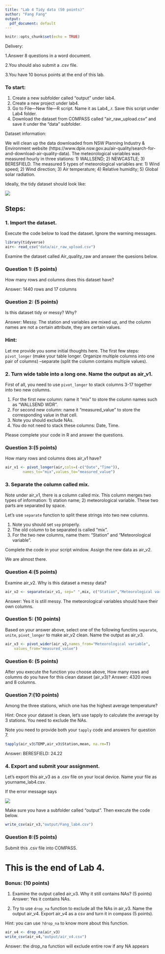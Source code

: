 ```yaml
---
title: "Lab 4 Tidy data (50 points)"
author: "Fang Fang"
output:
  pdf_document: default
---
```


```r
knitr::opts_chunk$set(echo = TRUE)
```


Delivery:

1.Answer 8 questions in a word document. 

2.You should also submit a .csv file. 

3.You have 10 bonus points at the end of this lab. 

### To start: 

1. Create a new subfolder called "output" under lab4. 
2. Create a new project under lab4. 
3. Go to File---New file---R script. Name it as Lab4_.r. Save this script under Lab4 folder. 
4. Download the dataset from COMPASS called "air_raw_upload.csv" and save it under the "data" subfolder.  
 

Dataset information:

We will clean up the data downloaded from NSW Planning Industry & Environment website (https://www.dpie.nsw.gov.au/air-quality/search-for-and-download-air-quality-data). The meteorological variables was measured hourly in three stations: 1) WALLSEND; 2) NEWCASTLE; 3) BERESFIELD. 
The measured 5 types of meteorological variables are: 1) Wind speed; 2) Wind direction; 3) Air temperature; 4) Relative humidity; 5) Global solar radiation. 

Ideally, the tidy dataset should look like:

![ ](images/answer.jpg) 

## Steps:

### 1. Import the dataset.
Execute the code below to load the dataset. Ignore the warning messages.    
```r
library(tidyverse)
air<- read_csv("data/air_raw_upload.csv")
```
Examine the dataset called Air_quality_raw and answer the quesions below. 

### Question 1: (5 points)
How many rows and columns does this dataset have?

Answer:  1440 rows and 17 columns

### Question 2: (5 points)
Is this dataset tidy or messy? Why?

Answer: Messy. The station and variables are mixed up, and the column names are not a certain attribute, they are certain values. 

                

### Hint: 
Let me provide you some initial thoughts here. The first few steps: `pivot_longer` (make your table longer. Organize multiple columns into one pair of columns) --separate (split the column contains multiple values).  

### 2. Turn wide table into a long one. Name the output as air_v1. 
First of all, you need to use `pivot_longer` to stack columns 3-17 together into two new columns. 


1. For the first new column: name it "mix"  to store the column names such as "WALLSEND WDR". 
2. For second new column: name it "measured_value" to store the corresponding value in that cell. 
3. Note you should exclude NAs.
4. You do not need to stack these columns: Date, Time. 

Please complete your code in R and answer the questions.

### Question 3:(5 points)
How many rows and columns does air_v1 have? 
```r
air_v1 <- pivot_longer(air,cols=(-c("Date","Time")),
        names_to="mix",values_to="measured_value")
```


### 3. Separate the column called mix.
Note under air_v1, there is a column called mix. This column merges two types of information: 1) station name; 2) meteorological variable. These two parts are separated by space. 

Let's use `separate` function to split these strings into two new columns. 


1. Note you should set `sep` properly.
3. The old column to be separated is called "mix". 
4. For the two new columns, name them: "Station" and  "Meteorological variable". 

Complete the code in your script window. Assign the new data as air_v2.



We are almost there.



### Question 4:(5 points)
Examine air_v2. Why is this dataset a messy data? 
```r
air_v2 <- separate(air_v1, sep=" ",mix, c("Station","Meteorological variable"))
```
Answer: Yes it is still messy. The meteorological variables should have their own columns. 

### Question 5: (10 points)
Based on your answer above, select one of the following functins `separate`, `unite`, `pivot_longer` to make air_v2 clean. Name the output as air_v3. 
```r
air_v3 <- pivot_wider(air_v2,names_from="Meteorological variable",  
    values_from="measured_value")
```

### Question 6: (5 points)
After you execute the function you choose above, How many rows and columns do you have for this clean dataset (air_v3)? 
Answer: 4320 rows and 8 columns. 





### Question 7:(10 points)

Among the three stations, which one has the highest average temperature? 

Hint: Once your dataset is clean, let's use tapply to calculate the average by 3 stations. You need to exclude the NAs. 

Note you need to provide both your `tapply` code and answers for question 7. 
```r
tapply(air_v3$TEMP,air_v3$Station,mean, na.rm=T)
```
Answer: BERESFIELD: 24.22

### 4. Export and submit your assignment. 

Let's export this air_v3 as a .csv file on your local device. 
 Name your file as yourname_lab4.csv.

If the error message says

![ ](images/error.jpg) 

Make sure you have a subfolder called "output". Then execute the code below.


```r
write_csv(air_v3,"output/Fang_lab4.csv")
```



### Question 8:(5 points)
Submit this .csv file into COMPASS. 



# This is the end of Lab 4. 

### Bonus: (10 points)

1) Examine the output called air_v3. Why it still contains NAs? (5 points)
Answer: Yes it contains NAs.

2) Try to use `drop_na` function to exclude all the NAs in air_v3. Name the output air_v4. Export air_v4 as a csv and turn it in compass (5 points).    

Hint: you can use `?drop_na` to know more about this function. 

```r
air_v4 <- drop_na(air_v3)
write_csv(air_v4,"output/air_v4.csv")
```
Answer: the drop_na function will exclude entire row if any NA appears
